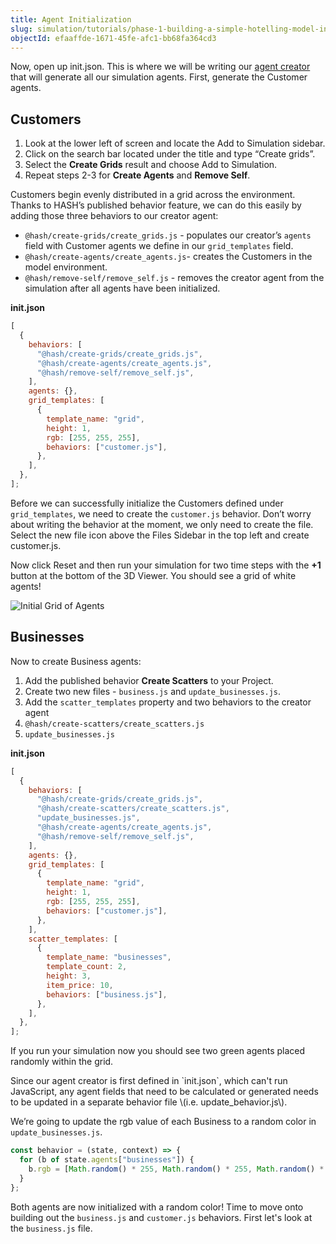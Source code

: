```yaml
---
title: Agent Initialization
slug: simulation/tutorials/phase-1-building-a-simple-hotelling-model-in-2d/initialization
objectId: efaaffde-1671-45fe-afc1-bb68fa364cd3
---
```


Now, open up init.json. This is where we will be writing our [agent creator](/docs/simulation/creating-simulations/anatomy-of-an-agent/initial-state) that will generate all our simulation agents. First, generate the Customer agents.

## Customers

1. Look at the lower left of screen and locate the Add to Simulation sidebar.
1. Click on the search bar located under the title and type “Create grids”.
1. Select the **Create Grids** result and choose Add to Simulation.
1. Repeat steps 2-3 for **Create Agents** and **Remove Self**.

Customers begin evenly distributed in a grid across the environment. Thanks to HASH’s published behavior feature, we can do this easily by adding those three behaviors to our creator agent:

- `@hash/create-grids/create_grids.js` - populates our creator’s `agents` field with Customer agents we define in our `grid_templates` field.
- `@hash/create-agents/create_agents.js`- creates the Customers in the model environment.
- `@hash/remove-self/remove_self.js` - removes the creator agent from the simulation after all agents have been initialized.

**init.json**

```javascript
[
  {
    behaviors: [
      "@hash/create-grids/create_grids.js",
      "@hash/create-agents/create_agents.js",
      "@hash/remove-self/remove_self.js",
    ],
    agents: {},
    grid_templates: [
      {
        template_name: "grid",
        height: 1,
        rgb: [255, 255, 255],
        behaviors: ["customer.js"],
      },
    ],
  },
];
```

Before we can successfully initialize the Customers defined under `grid_templates`, we need to create the `customer.js` behavior. Don’t worry about writing the behavior at the moment, we only need to create the file. Select the new file icon above the Files Sidebar in the top left and create customer.js.

Now click Reset and then run your simulation for two time steps with the **+1** button at the bottom of the 3D Viewer. You should see a grid of white agents!

![Initial Grid of Agents](https://cdn-us1.hash.ai/site/docs/screen-shot-2020-12-17-at-10.38.46-am.png)

## Businesses

Now to create Business agents:

1. Add the published behavior **Create Scatters** to your Project.
1. Create two new files - `business.js` and `update_businesses.js`.
1. Add the `scatter_templates` property and two behaviors to the creator agent
1. `@hash/create-scatters/create_scatters.js`
1. `update_businesses.js`

**init.json**

```javascript
[
  {
    behaviors: [
      "@hash/create-grids/create_grids.js",
      "@hash/create-scatters/create_scatters.js",
      "update_businesses.js",
      "@hash/create-agents/create_agents.js",
      "@hash/remove-self/remove_self.js",
    ],
    agents: {},
    grid_templates: [
      {
        template_name: "grid",
        height: 1,
        rgb: [255, 255, 255],
        behaviors: ["customer.js"],
      },
    ],
    scatter_templates: [
      {
        template_name: "businesses",
        template_count: 2,
        height: 3,
        item_price: 10,
        behaviors: ["business.js"],
      },
    ],
  },
];
```

If you run your simulation now you should see two green agents placed randomly within the grid.

<Hint style="info">
  Since our agent creator is first defined in `init.json`, which can't run
  JavaScript, any agent fields that need to be calculated or generated needs to
  be updated in a separate behavior file \(i.e. update_behavior.js\).
</Hint>

We’re going to update the rgb value of each Business to a random color in `update_businesses.js`.

<Tabs>
<Tab title="update_businesses.js" >

```javascript
const behavior = (state, context) => {
  for (b of state.agents["businesses"]) {
    b.rgb = [Math.random() * 255, Math.random() * 255, Math.random() * 255];
  }
};
```

</Tab>
</Tabs>

Both agents are now initialized with a random color! Time to move onto building out the `business.js` and `customer.js` behaviors. First let's look at the `business.js` file.
